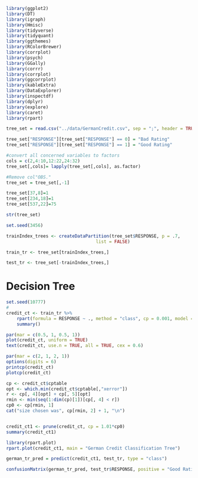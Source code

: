 ```r
library(ggplot2)
library(DT)
library(igraph)
library(Hmisc)  
library(tidyverse)
library(tidyquant)
library(ggthemes)
library(RColorBrewer)
library(corrplot)
library(psych)
library(GGally)
library(corrr)
library(corrplot)
library(ggcorrplot)
library(kableExtra)
library(DataExplorer)
library(inspectdf)
library(dplyr)
library(explore)
library(caret)
library(rpart)

tree_set = read.csv("../data/GermanCredit.csv", sep = ";", header = TRUE)

tree_set["RESPONSE"][tree_set["RESPONSE"] == 0] = "Bad Rating"
tree_set["RESPONSE"][tree_set["RESPONSE"] == 1] = "Good Rating"

#convert all concerned variables to factors
cols = c(2,4:10,12:22,24:32)
tree_set[,cols]= lapply(tree_set[,cols], as.factor)

#Remove col"OBS."
tree_set = tree_set[,-1]

tree_set[37,8]=1
tree_set[234,18]=1
tree_set[537,22]=75

str(tree_set)

```

```r
set.seed(3456)

trainIndex_trees <- createDataPartition(tree_set$RESPONSE, p = .7,
                                  list = FALSE)

train_tr <- tree_set[trainIndex_trees,]

test_tr <- tree_set[-trainIndex_trees,]


```


# Decision Tree

```r

set.seed(10777)
#
credit_ct <- train_tr %>%
    rpart(formula = RESPONSE ~ ., method = "class", cp = 0.001, model = T) %>%
    summary()

```

```r

par(mar = c(0.5, 1, 0.5, 1))
plot(credit_ct, uniform = TRUE)
text(credit_ct, use.n = TRUE, all = TRUE, cex = 0.6)


```


```r
par(mar = c(2, 1, 2, 1))
options(digits = 6)
printcp(credit_ct)
plotcp(credit_ct)

```

```r
cp <- credit_ct$cptable
opt <- which.min(credit_ct$cptable[,"xerror"])
r <- cp[, 4][opt] + cp[, 5][opt]
rmin <- min(seq(1:dim(cp)[1])[cp[, 4] < r])
cp0 <- cp[rmin, 1]
cat("size chosen was", cp[rmin, 2] + 1, "\n")



```

```r

credit_ct1 <- prune(credit_ct, cp = 1.01*cp0)
summary(credit_ct1)

```

```r

library(rpart.plot)
rpart.plot(credit_ct1, main = "German Credit Classification Tree")
```


```r
german_tr_pred = predict(credit_ct1, test_tr, type = "class")

confusionMatrix(german_tr_pred, test_tr$RESPONSE, positive = "Good Rating")

```


